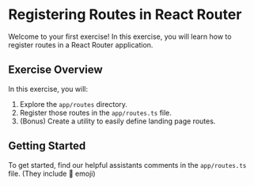 # Registering Routes in React Router

Welcome to your first exercise! In this exercise,
you will learn how to register routes in a React Router application.

## Exercise Overview

In this exercise, you will:

1. Explore the `app/routes` directory.
2. Register those routes in the `app/routes.ts` file.
3. (Bonus) Create a utility to easily define landing page routes.

## Getting Started

To get started, find our helpful assistants comments in the `app/routes.ts` file. (They include 🐨 emoji)
